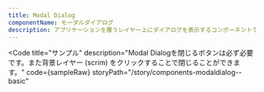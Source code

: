 ```yaml
---
title: Modal Dialog
componentName: モーダルダイアログ
description: アプリケーションを覆うレイヤー上にダイアログを表示するコンポーネントです。Modal Dialogが表示されている間は、ユーザーはその他の操作ができなくなることに注意が必要です。
---
```



<Code
  title="サンプル"
  description="Modal Dialogを閉じるボタンは必ず必要です。また背景レイヤー (scrim) をクリックすることで閉じることができます。"
  code={sampleRaw}
  storyPath="/story/components-modaldialog--basic"
>
  <Sample client:load />
</Code>
